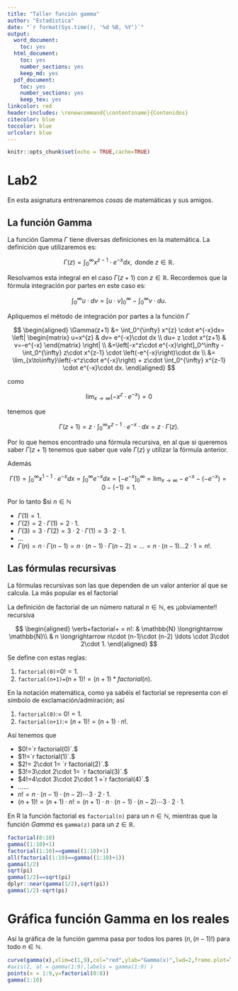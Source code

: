 ```yaml
---
title: "Taller función gamma"
author: "Estadística"
date: "`r format(Sys.time(), '%d %B, %Y')`"
output:
  word_document:
    toc: yes
  html_document: 
    toc: yes
    number_sections: yes
    keep_md: yes
  pdf_document: 
    toc: yes
    number_sections: yes
    keep_tex: yes
linkcolor: red
header-includes: \renewcommand{\contentsname}{Contenidos}
citecolor: blue
toccolor: blue
urlcolor: blue 
---
```


```r
knitr::opts_chunk$set(echo = TRUE,cache=TRUE)
```


# Lab2

En esta asignatura entrenaremos *cosas* de matemáticas y sus amigos.

## La función Gamma

La función Gamma $\Gamma$ tiene diversas definiciones en la matemática.
La definición que utilizaremos es:

$$ \Gamma(z)= \int_0^{\infty} x^{z-1} \cdot e^{-x}  dx, \mbox{ donde } z\in \mathbb{R}.$$



Resolvamos esta integral en el caso    $\Gamma(z+1)$ con  $z\in \mathbb{R}$. Recordemos que  la fórmula integración por partes en este caso es:


$$\int_{0}^{\infty} u \cdot d v =\left[u\cdot v \right]_0^\infty-\int_0^{\infty} v \cdot du.$$

Apliquemos el método de integración por partes a la función $\Gamma$

$$
\begin{aligned}
\Gamma(z+1) &=  \int_0^{\infty} x^{z} \cdot e^{-x}dx= 
\left|
\begin{matrix} u=x^{z}  & dv= e^{-x}\cdot  dx 
\\ du= z \cdot x^(z+1)  & v=-e^{-x} 
\end{matrix}
\right|
\\
&=\left[-x^z\cdot e^{-x}\right]_0^\infty
-\int_0^{\infty} z\cdot x^{z-1} \cdot \left(-e^{-x}\right)\cdot  dx
\\
&=
\lim_{x\to\infty}\left(-x^z\cdot e^{-x}\right)
+
z\cdot \int_0^{\infty} x^{z-1} \cdot e^{-x}\cdot dx.
\end{aligned}
$$

como

$$\lim_{x\to\infty}\left(-x^z\cdot e^{-x}\right)=0$$

tenemos que 

$$\Gamma(z+1)= 
z\cdot \int_0^{\infty} x^{z-1} \cdot e^{-x}\cdot  dx=z\cdot \Gamma(z).
$$

Por lo que hemos encontrado una fórmula recursiva, en al que si queremos saber $\Gamma(z+1)$ tenemos que  saber que vale $\Gamma(z)$ y utilizar la fórmula anterior.

Además 

$$\Gamma(1)=\int_0^{\infty} x^{1-1} \cdot e^{-x}  dx=\int_0^{\infty}  e^{-x}  dx=
\left[-e^{-x}\right]_{0}^{\infty}=\lim_{x\to \infty} -e^{-x}- \left( -e^{-x}\right)=0-(-1)=1.$$


Por lo tanto $si $n\in\mathbb{N}$

* $\Gamma(1)=1.$
* $\Gamma(2)=2 \cdot \Gamma(1)=2\cdot 1.$
* $\Gamma(3)= 3 \cdot\Gamma(2)= 3 \cdot 2 \cdot \Gamma(1)= 3\cdot 2 \cdot 1.$
* $\ldots$
* $\Gamma(n)= n \cdot\Gamma(n-1)= n \cdot (n-1) \cdot \Gamma(n-2)=\ldots=n\cdot (n-1)\ldots 2\cdot 1=n!.$



## Las fórmulas recursivas


La fórmulas recursivas son las que dependen de un valor anterior al que se calcula. La más popular es el factorial



La definición de factorial de un  número natural $n\in\mathbb{N}$,  es ¡¡obviamente!! recursiva

$$
\begin{aligned}
\verb+factorial+ = n!: & \mathbb{N} \longrightarrow  \mathbb{N}\\
& n \longrightarrow  n\cdot (n-1)\cdot (n-2) \ldots \cdot 3\cdot 2\cdot 1.
\end{aligned}
$$

Se define con estas reglas:


1. `factorial(0)`=$0!=1$. 
2. `factorial(n+1)=`$(n+1)!=(n+1)*factorial(n).$


En la notación matemática, como ya sabéis el factorial se representa con  el símbolo de exclamación/admiración; así 


1. `factorial(0)`:= $0!=1$.
2. `factorial(n+1)`:= $(n+1)!=(n+1)\cdot n!$.


Así tenemos que 

* $0!=`r factorial(0)`.$
* $1!=`r factorial(1)`.$
* $2!= 2\cdot 1= `r factorial(2)`.$
* $3!=3\cdot 2\cdot 1= `r factorial(3)`.$
* $4!=4\cdot 3\cdot 2\cdot 1 =`r factorial(4)`.$
* $\ldots \ldots$
* $n!= n\cdot (n-1) \cdot (n-2) \cdots 3\cdot 2\cdot 1.$
* $(n+1)!=  (n+1)\cdot n!= (n+1)\cdot n\cdot (n-1) \cdot (n-2) \cdots 3\cdot 2\cdot 1.$



En R la función factorial es `factorial(n)` para un $n\in\mathbb{N}$, mientras que  la función $Gamma$ es `gamma(z)` para un $z\in\mathbb{R}$.


```r
factorial(0:10)
gamma((1:10)+1)
factorial(1:10)==gamma((1:10)+1)
all(factorial(1:10)==gamma((1:10)+1))
gamma(1/2)
sqrt(pi)
gamma(1/2)==sqrt(pi)
dplyr::near(gamma(1/2),sqrt(pi))
gamma(1/2)-sqrt(pi)
```




# Gráfica función Gamma en los reales


Así la gráfica de la función gamma pasa por todos los pares $(n,(n-1)!)$ para todo $n \in \mathbb{N}.$

```r
curve(gamma(x),xlim=c(1,9),col="red",ylab="Gamma(x)",lwd=2,frame.plot=TRUE,main="Función Gamma")
#axis(2, at = gamma(1:9),labels = gamma(1:9) )
points(x = 1:9,y=factorial(0:8))
gamma(1:10)
```

















